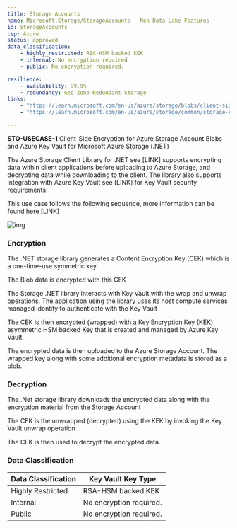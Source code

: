 ```yaml
---
title: Storage Accounts
name: Microsoft.Storage/StorageAccounts - Non Data Lake Features
id: StorageAccounts
csp: Azure
status: approved
data_classification:
    - highly_restricted: RSA-HSM backed KEK
    - internal: No encryption required
    - public: No encryption required.

resilience:
    - availability: 99.9%
    - redundancy: Geo-Zone-Redundant-Storage
links: 
    - "https://learn.microsoft.com/en-us/azure/storage/blobs/client-side-encryption?tabs=dotnet"
    - "https://learn.microsoft.com/en-us/azure/storage/common/storage-service-encryption"

---
```


**STO-USECASE-1** Client-Side Encryption for Azure Storage Account Blobs and Azure Key Vault for Microsoft Azure Storage (.NET)

The Azure Storage Client Library for .NET see [LINK] supports encrypting data within client applications before uploading to Azure Storage, and decrypting data while downloading to the client. The library also supports integration with Azure Key Vault see [LINK] for Key Vault security requirements.

This use case follows the following sequence, more information can be found here [LINK]

![img](./image001.png)


### Encryption 

The  .NET storage library generates a Content Encryption Key (CEK) which is a one-time-use symmetric key.
	
The Blob data is encrypted with this CEK
	
The Storage .NET library interacts with Key Vault with the wrap and unwrap operations. The application using the library uses its host compute services managed identity to authenticate with the Key Vault
	
The CEK is then encrypted (wrapped) with a Key Encryption Key (KEK) asymmetric HSM backed Key that is created and managed by Azure Key Vault.
	
The encrypted data is then uploaded to the Azure Storage Account. The wrapped key along with some additional encryption metadata is stored as a blob.


### Decryption 

The .Net storage library downloads the encrypted data along with the encryption material from the Storage Account
	
The CEK is the unwrapped (decrypted) using the KEK by invoking the Key Vault unwrap operation
	
The CEK is then used to decrypt the encrypted data. 



### Data Classification

| Data Classification | Key Vault Key Type |
| --- | --- |
| Highly Restricted | RSA-HSM backed KEK |
| Internal | No encryption required. |
| Public | No encryption required. |



 